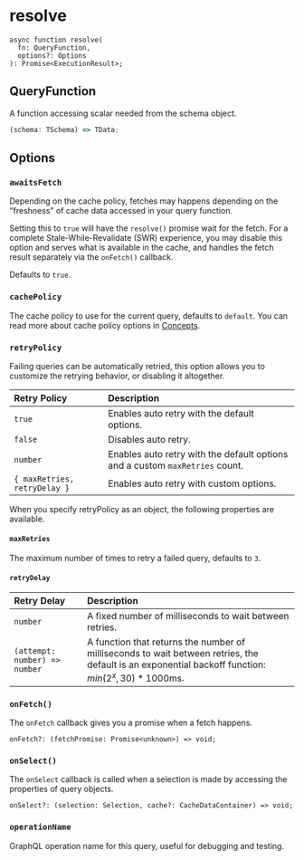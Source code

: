 # resolve

```tsx
async function resolve(
  fn: QueryFunction,
  options?: Options
): Promise<ExecutionResult>;
```

## QueryFunction

A function accessing scalar needed from the schema object.

```ts
(schema: TSchema) => TData;
```

## Options

### `awaitsFetch`

Depending on the cache policy, fetches may happens depending on the "freshness"
of cache data accessed in your query function.

Setting this to `true` will have the `resolve()` promise wait for the fetch.
For a complete Stale-While-Revalidate (SWR) experience, you may disable this
option and serves what is available in the cache, and handles the fetch result
separately via the `onFetch()` callback.

Defaults to `true`.

### `cachePolicy`

The cache policy to use for the current query, defaults to `default`. You can
read more about cache policy options in [Concepts](/concepts#cache-policy).

### `retryPolicy`

Failing queries can be automatically retried, this option allows you to
customize the retrying behavior, or disabling it altogether.

| Retry Policy                 | Description                                                                  |
| :--------------------------- | :--------------------------------------------------------------------------- |
| `true`                       | Enables auto retry with the default options.                                 |
| `false`                      | Disables auto retry.                                                         |
| `number`                     | Enables auto retry with the default options and a custom `maxRetries` count. |
| `{ maxRetries, retryDelay }` | Enables auto retry with custom options.                                      |

When you specify retryPolicy as an object, the following properties are available.

#### `maxRetries`

The maximum number of times to retry a failed query, defaults to `3`.

#### `retryDelay`

| Retry Delay                   | Description                                                                                                                                                   |
| :---------------------------- | :------------------------------------------------------------------------------------------------------------------------------------------------------------ |
| `number`                      | A fixed number of milliseconds to wait between retries.                                                                                                       |
| `(attempt: number) => number` | A function that returns the number of milliseconds to wait between retries, the default is an exponential backoff function: $min({2^x}, 30) * 1000\text{ms}$. |

### `onFetch()`

The `onFetch` callback gives you a promise when a fetch happens.

```tsx
onFetch?: (fetchPromise: Promise<unknown>) => void;
```

### `onSelect()`

The `onSelect` callback is called when a selection is made by accessing
the properties of query objects.

```tsx
onSelect?: (selection: Selection, cache?: CacheDataContainer) => void;
```

### `operationName`

GraphQL operation name for this query, useful for debugging and testing.
